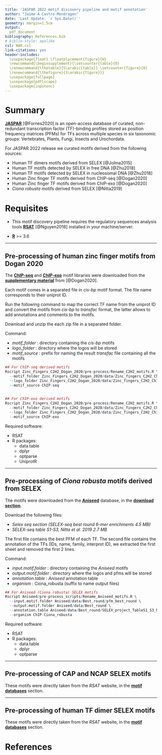 ```yaml
---
title: 'JASPAR 2022 motif discovery pipeline and motif annotation'
author: "Jaime A Castro-Mondragon"
date: 'Last Update: `r Sys.Date()`'
geometry: margin=1.5cm
output: 
  pdf_document
bibliography: References.bib
# biblio-style: apalike
csl: NAR.csl
link-citations: yes
header-includes: 
  \usepackage{float} \floatplacement{figure}{H} 
  \newcommand{\beginsupplement}{\setcounter{table}{0}
  \renewcommand{\thetable}{S\arabic{table}} \setcounter{figure}{0}
  \renewcommand{\thefigure}{S\arabic{figure}}}
  \usepackage{fullpage}
  \usepackage{pdflscape}
  \usepackage{inputenc} 
---
```


# Summary 

[**JASPAR**](http://jaspar.genereg.net) [@Fornes2020] is an open-access database of curated, non-redundant 
transcription factor (TF)-binding profiles stored as position frequency matrices 
(PFMs) for TFs across multiple species in six taxonomic groups: Vertebrates, Plants,
Fungi, Insects and Urochordata.


For JASPAR 2022 release we curated motifs derived from the following sources:

  - Human TF dimers motifs derived from SELEX [@Jolma2015]
  - Human TF motifs detected by SELEX in free DNA [@Zhu2018]
  - Human TF motifs detected by SELEX in nucleosomal DNA [@Zhu2018]
  - Human Zinc finger TF motifs derived from ChIP-seq [@Dogan2020]
  - Human Zinc finger TF motifs derived from ChIP-exo [@Dogan2020]
  - *Ciona robusta* motifs derived from SELEX [@Nitta2019]
  <!-- - Yeast motifs derived from ChIP-exo [] -->
  <!-- - *Cnidaria* motifs derived from ATAC-seq [@Hettinger2018] -->


# Requisites

- This motif discovery pipeline requires the regulatory sequences analysis tools [**RSAT**](http://rsat-tagc.univ-mrs.fr/rsat/) [@Nguyen2018] installed in your machine/server.

- [**R**](https://www.r-project.org/) >= 3.6 

___


## Pre-processing of human zinc finger motifs from Dogan 2020

The [**ChIP-seq**](https://www.biorxiv.org/content/biorxiv/early/2020/06/16/630756/DC9/embed/media-9.zip?download=true) and [**ChIP-exo**](https://www.biorxiv.org/content/biorxiv/early/2020/06/16/630756/DC10/embed/media-10.zip?download=true) motif libraries were downloaded from the 
[**supplementary material**](https://www.biorxiv.org/content/10.1101/630756v4.supplementary-material) from [@Dogan2020].

Each motif comes in a separated file in *cis-bp* motif format. The file name corresponds
to their uniprot ID.

Run the following command to map the correct TF name from the uniprot ID and convert
the motifs from *cis-bp* to *transfac* format, the latter allows to add annotations
and comments to the motifs.

Download and unzip the each zip file in a separated folder.


Command: 

- *motif_folder* : directory containing the *cis-bp* motifs
- *logo_folder*  : directory where the logos will be stored
- *motif_source* : prefix for naming the result *transfac* file containing all the motifs

```r

## For ChIP-seq derived motifs
Rscript Zinc_Fingers_C2H2_Dogan_2020/pre-process/Rename_C2H2_motifs.R \
  --motif_folder Zinc_Fingers_C2H2_Dogan_2020/data/Zinc_fingers_C2H2_ChIP-seq \
  --logo_folder Zinc_Fingers_C2H2_Dogan_2020/data/Zinc_fingers_C2H2_ChIP-seq/Logos \
  --motif_source ChIP-seq
  
  
## For ChIP-exo derived motifs
Rscript Zinc_Fingers_C2H2_Dogan_2020/pre-process/Rename_C2H2_motifs.R \
  --motif_folder Zinc_Fingers_C2H2_Dogan_2020/data/Zinc_fingers_C2H2_ChIP-exo \
  --logo_folder Zinc_Fingers_C2H2_Dogan_2020/data/Zinc_fingers_C2H2_ChIP-exo/Logos \
  --motif_source ChIP-exo

```

Required software:

  - RSAT
  - R packages:
    - data.table
    - dplyr
    - optparse
    - UniprotR


___


## Pre-processing of *Ciona robusta* motifs derived from SELEX

The motifs were downloaded from the [**Aniseed**](https://www.aniseed.cnrs.fr/aniseed/)
database, in the [**download section**](https://www.aniseed.cnrs.fr/aniseed/download/download_data).

Download the following files:
  
  - *Selex seq section (SELEX-seq best round 6-mer enrichments 4.5 MB)*
  - *SELEX-seq table S1-S3, Nitta et al. 2019 2.7 MB*
  
The first file contains the best PFM of each TF.
The second file contains the annotation of the TFs (IDs, name, family, interprot ID),
we extracted the first sheet and removed the first 2 lines.


Command: 

- *input.motif.folder*   : directory containing the *Aniseed* motifs
- *output.motif.folder*  : directory where the logos and pfms will be stored
- *annotation.table*     : *Aniseed* annotation table
- *organism*             : Ciona_robusta (suffix to name output files)


```r

## For Aniseed (Ciona robusta) SELEX motifs
Rscript Aniseed/pre-process_scripts/Rename_Aniseed_motifs.R \
  --input.motif.folder Aniseed/data/Best_round/pfm_best_round \
  --output.motif.folder Aniseed/data/Best_round \
  --annotation.table Aniseed/data/Best_round/SELEX_project_TableS1_S3_Nitta_et_al_2019.csv \
  --organism ChIP-Ciona_robusta

```

Required software:

  - RSAT
  - R packages:
    - data.table
    - dplyr
    - optparse

___



## Pre-processing of CAP and NCAP SELEX motifs

These motifs were directly taken from the *RSAT* website, in the [**motif databases**](http://rsat-tagc.univ-mrs.fr/rsat/motif_databases/NCAP-SELEX/) section.


___


## Pre-processing of human TF dimer SELEX motifs

These motifs were directly taken from the *RSAT* website, in the [**motif databases**](http://rsat-tagc.univ-mrs.fr/rsat/motif_databases/Jolma_2015/) section.


\pagebreak
# References




